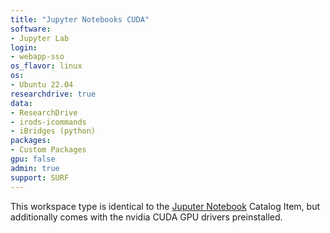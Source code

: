 ```yaml
--- 
title: "Jupyter Notebooks CUDA"
software:
- Jupyter Lab
login:
- webapp-sso
os_flavor: linux
os:
- Ubuntu 22.04
researchdrive: true
data:
- ResearchDrive
- irods-icommands
- iBridges (python)
packages:
- Custom Packages
gpu: false
admin: true
support: SURF
---
```


This workspace type is identical to the [Juputer Notebook](./python-workbench.qmd) Catalog Item, but additionally comes with the nvidia CUDA GPU drivers preinstalled.
